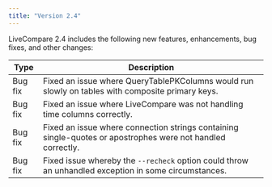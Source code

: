 ```yaml
---
title: "Version 2.4"
---
```


LiveCompare 2.4 includes the following new features, enhancements, bug fixes, and other changes:

|  Type   |                                                 Description                                                 |
| ------- | ----------------------------------------------------------------------------------------------------------- |
| Bug fix | Fixed an issue where QueryTablePKColumns would run slowly on tables with composite primary keys.            |
| Bug fix | Fixed an issue where LiveCompare was not handling time columns correctly.                                   |
| Bug fix | Fixed an issue where connection strings containing single-quotes or apostrophes were not handled correctly. |
| Bug fix | Fixed issue whereby the `--recheck` option could throw an unhandled exception in some circumstances.        |


